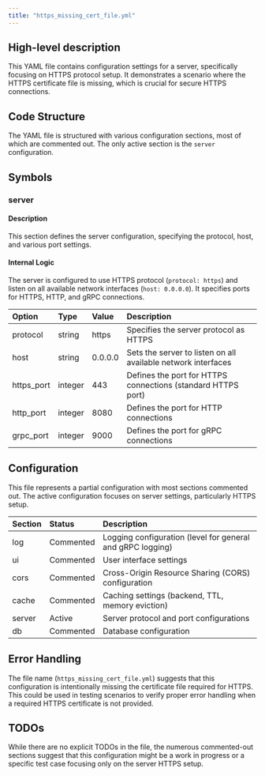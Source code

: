 ```yaml
---
title: "https_missing_cert_file.yml"
---
```


## High-level description
This YAML file contains configuration settings for a server, specifically focusing on HTTPS protocol setup. It demonstrates a scenario where the HTTPS certificate file is missing, which is crucial for secure HTTPS connections.

## Code Structure
The YAML file is structured with various configuration sections, most of which are commented out. The only active section is the `server` configuration.

## Symbols

### server
#### Description
This section defines the server configuration, specifying the protocol, host, and various port settings.

#### Internal Logic
The server is configured to use HTTPS protocol (`protocol: https`) and listen on all available network interfaces (`host: 0.0.0.0`). It specifies ports for HTTPS, HTTP, and gRPC connections.

| Option | Type | Value | Description |
|:-------|:-----|:------|:------------|
| protocol | string | https | Specifies the server protocol as HTTPS |
| host | string | 0.0.0.0 | Sets the server to listen on all available network interfaces |
| https_port | integer | 443 | Defines the port for HTTPS connections (standard HTTPS port) |
| http_port | integer | 8080 | Defines the port for HTTP connections |
| grpc_port | integer | 9000 | Defines the port for gRPC connections |

## Configuration
This file represents a partial configuration with most sections commented out. The active configuration focuses on server settings, particularly HTTPS setup.

| Section | Status | Description |
|:--------|:-------|:------------|
| log | Commented | Logging configuration (level for general and gRPC logging) |
| ui | Commented | User interface settings |
| cors | Commented | Cross-Origin Resource Sharing (CORS) configuration |
| cache | Commented | Caching settings (backend, TTL, memory eviction) |
| server | Active | Server protocol and port configurations |
| db | Commented | Database configuration |

## Error Handling
The file name (`https_missing_cert_file.yml`) suggests that this configuration is intentionally missing the certificate file required for HTTPS. This could be used in testing scenarios to verify proper error handling when a required HTTPS certificate is not provided.

## TODOs
While there are no explicit TODOs in the file, the numerous commented-out sections suggest that this configuration might be a work in progress or a specific test case focusing only on the server HTTPS setup.